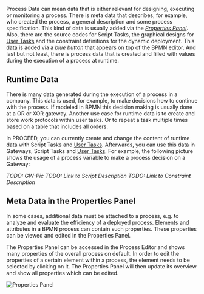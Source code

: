 Process Data can mean data that is either relevant for designing, executing or monitoring a process.
There is meta data that describes, for example, who created the process, a general description and some process specification.
This kind of data is usually added via the [_Properties Panel_](#properties-panel).
Also, there are the source codes for Script Tasks, the graphical designs for [User Tasks](user-tasks) and the constraint definitions for the dynamic deployment.
This data is added via a _blue button_ that appears on top of the BPMN editor.
And last but not least, there is process data that is created and filled with values during the execution of a process at runtime.

## Runtime Data

There is many data generated during the execution of a process in a company.
This data is used, for example, to make decisions how to continue with the process.
If modeled in BPMN this decision making is usually done at a OR or XOR gateway.
Another use case for runtime data is to create and store work protocols within user tasks.
Or to repeat a task multiple times based on a table that includes all orders.

In PROCEED, you can currently create and change the content of runtime data with Script Tasks and [User Tasks](user-tasks#set-process-variables). Afterwards, you can use this data in Gateways, Script Tasks and [User Tasks](user-tasks#use-process-variables). For example, the following picture shows the usage of a process variable to make a process decision on a Gateway:

_TODO: GW-Pic_
_TODO: Link to Script Description_
_TODO: Link to Constraint Description_

## Meta Data in the Properties Panel

In some cases, additional data must be attached to a process, e.g. to analyze and evaluate the efficiency of a deployed process.
Elements and attributes in a BPMN process can contain such properties.
These properties can be viewed and edited in the Properties Panel.

The Properties Panel can be accessed in the Process Editor and shows many properties of the overall process on default.
In order to edit the properties of a certain element within a process, the element needs to be selected by clicking on it.
The Properties Panel will then update its overview and show all properties which can be edited.

![Properties Panel](/docs/images/user-guide/process-data/properties-panel.png?width=1000px&classes=border)
